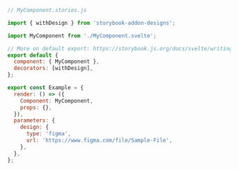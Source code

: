 ```js
// MyComponent.stories.js

import { withDesign } from 'storybook-addon-designs';

import MyComponent from './MyComponent.svelte';

// More on default export: https://storybook.js.org/docs/svelte/writing-stories/introduction#default-export
export default {
  component: { MyComponent },
  decorators: [withDesign],
};

export const Example = {
  render: () => ({
    Component: MyComponent,
    props: {},
  }),
  parameters: {
    design: {
      type: 'figma',
      url: 'https://www.figma.com/file/Sample-File',
    },
  },
};
```
